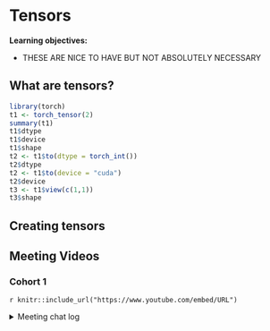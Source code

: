 # Tensors

**Learning objectives:**

- THESE ARE NICE TO HAVE BUT NOT ABSOLUTELY NECESSARY

## What are tensors? {-}

```r
library(torch)
t1 <- torch_tensor(2)
summary(t1)
t1$dtype
t1$device
t1$shape
t2 <- t1$to(dtype = torch_int())
t2$dtype
t2 <- t1$to(device = "cuda")
t2$device
t3 <- t1$view(c(1,1))
t3$shape
```

## Creating tensors

## Meeting Videos {-}

### Cohort 1 {-}

`r knitr::include_url("https://www.youtube.com/embed/URL")`

<details>
<summary> Meeting chat log </summary>

```
LOG
```
</details>

